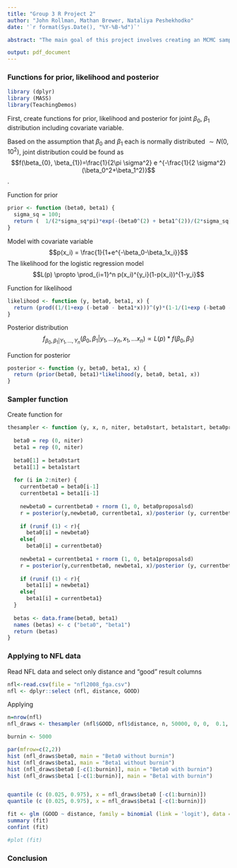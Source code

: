 ```yaml
---
title: "Group 3 R Project 2"
author: "John Rollman, Mathan Brewer, Nataliya Peshekhodko"
date: '`r format(Sys.Date(), "%Y-%B-%d")`'

abstract: "The main goal of this project involves creating an MCMC sampler for a logistic regression model and then applying MCMC sampler to NFL data. Credible intervals for parameters will be created using MCMC sampler and through logistic regression model fitting."

output: pdf_document
---
```


### Functions for prior, likelihood and posterior 

```r
library (dplyr)
library (MASS)
library(TeachingDemos)
```


First, create functions for prior, likelihood and posterior for joint $\beta_0$, $\beta_1$ distribution including covariate variable. 

Based on the assumption that $\beta_0$ and $\beta_1$ each is normally distributed $\sim N(0, 10^2)$, joint distribution could be found as $$f(\beta_{0}, \beta_{1})=\frac{1}{2\pi \sigma^2} e ^{-\frac{1}{2 \sigma^2}(\beta_0^2+\beta_1^2)}$$.

Function for prior

```r
prior <- function (beta0, beta1) {
  sigma_sq = 100;
  return (  1/(2*sigma_sq*pi)*exp(-(beta0^(2) + beta1^(2))/(2*sigma_sq) ) )
}
```

Model with covariate variable
$$p(x_i) = \frac{1}{1+e^{-\beta_0-\beta_1x_i}}$$
The likelihood for the logistic regression model 
$$L(p) \propto \prod_{i=1}^n p(x_i)^{y_i}(1-p(x_i))^{1-y_i}$$

Function for likelihood

```r
likelihood <- function (y, beta0, beta1, x) {
  return (prod((1/(1+exp (-beta0 - beta1*x)))^(y)*(1-1/(1+exp (-beta0 - beta1*x)))^(1-y)))
}
```

Posterior distribution 
$$f_{\beta_0,\beta_1|Y_1,...,Y_n}(\beta_0, \beta_1|y_1,...y_n, x_1,...x_n) \propto L(p)*f(\beta_{0}, \beta_{1}) $$

Function for posterior

```r
posterior <- function (y, beta0, beta1, x) {
  return (prior(beta0, beta1)*likelihood(y, beta0, beta1, x))
}
```

### Sampler function

Create function for 
```r
thesampler <- function (y, x, n, niter, beta0start, beta1start, beta0proposalsd, beta1proposalsd) {
  
  beta0 = rep (0, niter)
  beta1 = rep (0, niter)
  
  beta0[1] = beta0start
  beta1[1] = beta1start
  
  for (i in 2:niter) {
    currentbeta0 = beta0[i-1]
    currentbeta1 = beta1[i-1]
    
    newbeta0 = currentbeta0 + rnorm (1, 0, beta0proposalsd)
    r = posterior(y,newbeta0, currentbeta1, x)/posterior (y, currentbeta0, currentbeta1, x)
    
    if (runif (1) < r){
      beta0[i] = newbeta0}
    else{
      beta0[i] = currentbeta0}
    
    newbeta1 = currentbeta1 + rnorm (1, 0, beta1proposalsd)
    r = posterior(y,currentbeta0, newbeta1, x)/posterior (y, currentbeta0, currentbeta1, x)
    
    if (runif (1) < r){
      beta1[i] = newbeta1}
    else{
      beta1[i] = currentbeta1}
  }
  
  betas <- data.frame(beta0, beta1)
  names (betas) <- c ("beta0", "beta1")
  return (betas)
}
```

### Applying to NFL data

Read NFL data and select only distance and "good" result columns 

```r
nfl<-read.csv(file = "nfl2008_fga.csv") 
nfl <- dplyr::select (nfl, distance, GOOD)

```

Applying 

```r
n=nrow(nfl)
nfl_draws <- thesampler (nfl$GOOD, nfl$distance, n, 50000, 0, 0,  0.1, 0.1 )

burnin <- 5000

par(mfrow=c(2,2))
hist (nfl_draws$beta0, main = "Beta0 without burnin")
hist (nfl_draws$beta1, main = "Beta1 without burnin")
hist (nfl_draws$beta0 [-c(1:burnin)], main = "Beta0 with burnin")
hist (nfl_draws$beta1 [-c(1:burnin)], main = "Beta1 with burnin")


quantile (c (0.025, 0.975), x = nfl_draws$beta0 [-c(1:burnin)])
quantile (c (0.025, 0.975), x = nfl_draws$beta1 [-c(1:burnin)])

```

```r
fit <- glm (GOOD ~ distance, family = binomial (link = 'logit'), data = nfl)
summary (fit)
confint (fit)

#plot (fit)
```

### Conclusion

